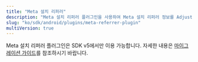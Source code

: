 ```yaml
---
title: "Meta 설치 리퍼러"
description: "Meta 설치 리퍼러 플러그인을 사용하여 Meta 설치 리퍼러 정보를 Adjust에 전송합니다."
slug: "ko/sdk/android/plugins/meta-referrer-plugin"
multiVersion: true
---
```


Meta 설치 리퍼러 플러그인은 SDK v5에서만 이용 가능합니다. 자세한 내용은 [마이그레이션 가이드](/en/sdk/android/migration/v4-to-v5)를 참조하시기 바랍니다.
